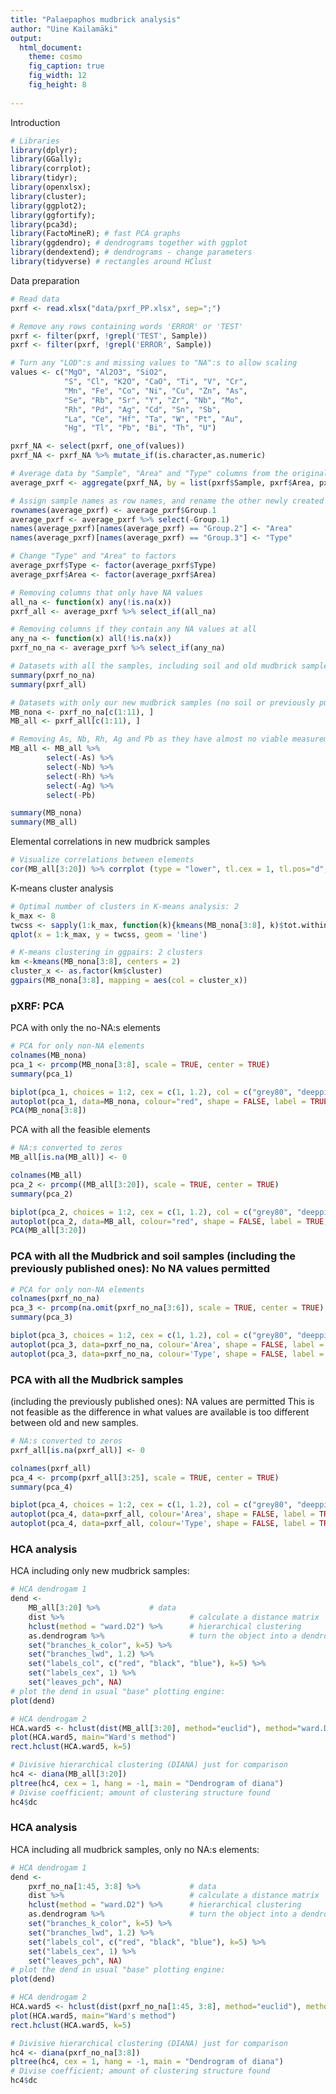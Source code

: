 ```yaml
---
title: "Palaepaphos mudbrick analysis"
author: "Uine Kailamäki"
output:
  html_document:
    theme: cosmo
    fig_caption: true
    fig_width: 12
    fig_height: 8 
    
---
```



Introduction

```r
# Libraries
library(dplyr); 
library(GGally); 
library(corrplot); 
library(tidyr); 
library(openxlsx); 
library(cluster); 
library(ggplot2); 
library(ggfortify); 
library(pca3d);
library(FactoMineR); # fast PCA graphs
library(ggdendro); # dendrograms together with ggplot
library(dendextend); # dendrograms - change parameters
library(tidyverse) # rectangles around HClust

```

Data preparation

```r
# Read data
pxrf <- read.xlsx("data/pxrf_PP.xlsx", sep=";")

# Remove any rows containing words 'ERROR' or 'TEST'
pxrf <- filter(pxrf, !grepl('TEST', Sample))
pxrf <- filter(pxrf, !grepl('ERROR', Sample))

# Turn any "LOD":s and missing values to "NA":s to allow scaling
values <- c("MgO", "Al2O3", "SiO2", 
            "S", "Cl", "K2O", "CaO", "Ti", "V", "Cr", 
            "Mn", "Fe", "Co", "Ni", "Cu", "Zn", "As", 
            "Se", "Rb", "Sr", "Y", "Zr", "Nb", "Mo", 
            "Rh", "Pd", "Ag", "Cd", "Sn", "Sb", 
            "La", "Ce", "Hf", "Ta", "W", "Pt", "Au", 
            "Hg", "Tl", "Pb", "Bi", "Th", "U")

pxrf_NA <- select(pxrf, one_of(values))
pxrf_NA <- pxrf_NA %>% mutate_if(is.character,as.numeric)

# Average data by "Sample", "Area" and "Type" columns from the original dataset
average_pxrf <- aggregate(pxrf_NA, by = list(pxrf$Sample, pxrf$Area, pxrf$Type), FUN = mean)

# Assign sample names as row names, and rename the other newly created columns back to "Type" and "Area" for clarity
rownames(average_pxrf) <- average_pxrf$Group.1
average_pxrf <- average_pxrf %>% select(-Group.1)
names(average_pxrf)[names(average_pxrf) == "Group.2"] <- "Area"
names(average_pxrf)[names(average_pxrf) == "Group.3"] <- "Type"

# Change "Type" and "Area" to factors
average_pxrf$Type <- factor(average_pxrf$Type)
average_pxrf$Area <- factor(average_pxrf$Area)

# Removing columns that only have NA values
all_na <- function(x) any(!is.na(x))
pxrf_all <- average_pxrf %>% select_if(all_na)

# Removing columns if they contain any NA values at all
any_na <- function(x) all(!is.na(x))
pxrf_no_na <- average_pxrf %>% select_if(any_na)

# Datasets with all the samples, including soil and old mudbrick samples
summary(pxrf_no_na)
summary(pxrf_all)

# Datasets with only our new mudbrick samples (no soil or previously published ones)
MB_nona <- pxrf_no_na[c(1:11), ]
MB_all <- pxrf_all[c(1:11), ]

# Removing As, Nb, Rh, Ag and Pb as they have almost no viable measurement values
MB_all <- MB_all %>% 
        select(-As) %>% 
        select(-Nb) %>% 
        select(-Rh) %>%   
        select(-Ag) %>% 
        select(-Pb) 

summary(MB_nona)
summary(MB_all)

```

Elemental correlations in new mudbrick samples

```r
# Visualize correlations between elements
cor(MB_all[3:20]) %>% corrplot (type = "lower", tl.cex = 1, tl.pos="d", cl.pos="r")
```

K-means cluster analysis

```r

# Optimal number of clusters in K-means analysis: 2
k_max <- 8
twcss <- sapply(1:k_max, function(k){kmeans(MB_nona[3:8], k)$tot.withinss})
qplot(x = 1:k_max, y = twcss, geom = 'line')

# K-means clustering in ggpairs: 2 clusters
km <-kmeans(MB_nona[3:8], centers = 2)
cluster_x <- as.factor(km$cluster)
ggpairs(MB_nona[3:8], mapping = aes(col = cluster_x))

```

### pXRF: PCA

PCA with only the no-NA:s elements

```r

# PCA for only non-NA elements
colnames(MB_nona)
pca_1 <- prcomp(MB_nona[3:8], scale = TRUE, center = TRUE)
summary(pca_1)

biplot(pca_1, choices = 1:2, cex = c(1, 1.2), col = c("grey80", "deeppink2"))
autoplot(pca_1, data=MB_nona, colour="red", shape = FALSE, label = TRUE,  main = "PCA Palaepaphos 1: no NA:s at all")
PCA(MB_nona[3:8])

```

PCA with all the feasible elements

```r
# NA:s converted to zeros
MB_all[is.na(MB_all)] <- 0

colnames(MB_all)
pca_2 <- prcomp((MB_all[3:20]), scale = TRUE, center = TRUE)
summary(pca_2)

biplot(pca_2, choices = 1:2, cex = c(1, 1.2), col = c("grey80", "deeppink2"))
autoplot(pca_2, data=MB_all, colour="red", shape = FALSE, label = TRUE,  main = "PCA Palaepaphos 2: NA:s permitted")
PCA(MB_all[3:20])

```

### PCA with all the Mudbrick and soil samples (including the previously published ones): No NA values permitted

```r
# PCA for only non-NA elements
colnames(pxrf_no_na)
pca_3 <- prcomp(na.omit(pxrf_no_na[3:6]), scale = TRUE, center = TRUE)
summary(pca_3)

biplot(pca_3, choices = 1:2, cex = c(1, 1.2), col = c("grey80", "deeppink2"))
autoplot(pca_3, data=pxrf_no_na, colour='Area', shape = FALSE, label = TRUE,  main = "PCA Palaepaphos grouped by area")
autoplot(pca_3, data=pxrf_no_na, colour='Type', shape = FALSE, label = TRUE,  main = "PCA Palaepaphos grouped by sample type")

```

### PCA with all the Mudbrick samples 

(including the previously published ones): NA values are permitted
This is not feasible as the difference in what values are available is too different between old and new samples.

```r
# NA:s converted to zeros
pxrf_all[is.na(pxrf_all)] <- 0

colnames(pxrf_all)
pca_4 <- prcomp(pxrf_all[3:25], scale = TRUE, center = TRUE)
summary(pca_4)

biplot(pca_4, choices = 1:2, cex = c(1, 1.2), col = c("grey80", "deeppink2"))
autoplot(pca_4, data=pxrf_all, colour='Area', shape = FALSE, label = TRUE,  main = "PCA Palaepaphos grouped by area")
autoplot(pca_4, data=pxrf_all, colour='Type', shape = FALSE, label = TRUE,  main = "PCA Palaepaphos grouped by sample type")

```

### HCA analysis

HCA including only new mudbrick samples: 

```r
# HCA dendrogam 1
dend <- 
    MB_all[3:20] %>%           # data
    dist %>%                            # calculate a distance matrix
    hclust(method = "ward.D2") %>%      # hierarchical clustering 
    as.dendrogram %>%                   # turn the object into a dendrogram
    set("branches_k_color", k=5) %>% 
    set("branches_lwd", 1.2) %>%
    set("labels_col", c("red", "black", "blue"), k=5) %>%    
    set("labels_cex", 1) %>% 
    set("leaves_pch", NA) 
# plot the dend in usual "base" plotting engine:
plot(dend)

# HCA dendrogam 2
HCA.ward5 <- hclust(dist(MB_all[3:20], method="euclid"), method="ward.D2")
plot(HCA.ward5, main="Ward's method")
rect.hclust(HCA.ward5, k=5)

# Divisive hierarchical clustering (DIANA) just for comparison
hc4 <- diana(MB_all[3:20])
pltree(hc4, cex = 1, hang = -1, main = "Dendrogram of diana")
# Divise coefficient; amount of clustering structure found
hc4$dc

```

### HCA analysis

HCA including all mudbrick samples, only no NA:s elements: 

```r
# HCA dendrogam 1
dend <- 
    pxrf_no_na[1:45, 3:8] %>%           # data
    dist %>%                            # calculate a distance matrix
    hclust(method = "ward.D2") %>%      # hierarchical clustering 
    as.dendrogram %>%                   # turn the object into a dendrogram
    set("branches_k_color", k=5) %>% 
    set("branches_lwd", 1.2) %>%
    set("labels_col", c("red", "black", "blue"), k=5) %>%    
    set("labels_cex", 1) %>% 
    set("leaves_pch", NA) 
# plot the dend in usual "base" plotting engine:
plot(dend)

# HCA dendrogam 2
HCA.ward5 <- hclust(dist(pxrf_no_na[1:45, 3:8], method="euclid"), method="ward.D2")
plot(HCA.ward5, main="Ward's method")
rect.hclust(HCA.ward5, k=5)

# Divisive hierarchical clustering (DIANA) just for comparison
hc4 <- diana(pxrf_no_na[3:8])
pltree(hc4, cex = 1, hang = -1, main = "Dendrogram of diana")
# Divise coefficient; amount of clustering structure found
hc4$dc

```


